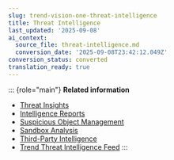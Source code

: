 ```yaml
---
slug: trend-vision-one-threat-intelligence
title: Threat Intelligence
last_updated: '2025-09-08'
ai_context:
  source_file: threat-intelligence.md
  conversion_date: '2025-09-08T23:42:12.049Z'
conversion_status: converted
translation_ready: true
---
```


::: {role="main"}
**Related information**

- [Threat Insights](threat-insights.md "Threat Insights collects and organizes information about emerging threats and threat actors.")
- [Intelligence Reports](intelligence-reports.md "Intelligence Reports allows you to leverage valuable indicators of potential threats from both curated intelligence reports and your custom intelligence reports.")
- [Suspicious Object Management](suspicious-object-management.md "You can manage the Suspicious Object List and Exception List to control the specific information for synchronization.")
- [Sandbox Analysis](sandbox-analysis.md "Submit samples for analysis in a secure virtual environment.")
- [Third-Party Intelligence](third-party-intelligence.mdx)
- [Trend Threat Intelligence Feed](tmthreat-intelligence-feed.md "Integrate Trend Threat Intelligence Feed via application programming interface (API) to significantly enhance your security posture by receiving real-time updates on emerging threats and threat actors.")
:::
